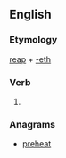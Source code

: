 ==English==

===Etymology===
[[reap]] + [[-eth]]

===Verb===
{{en-verb form}}

# {{archaic third-person singular of|reap}}

===Anagrams===
* [[preheat#English|preheat]]